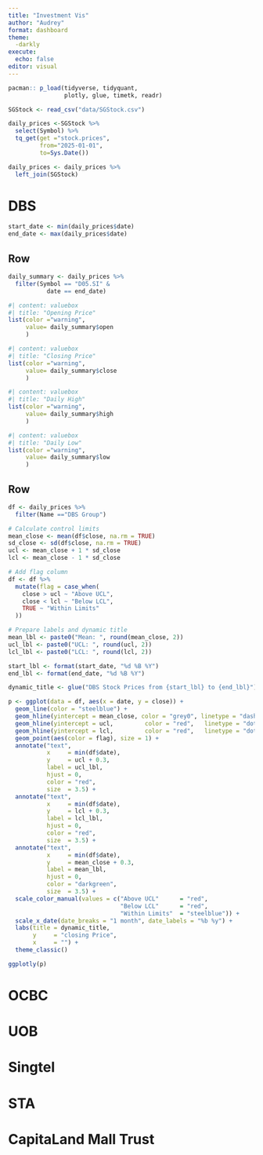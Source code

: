 ```yaml
---
title: "Investment Vis"
author: "Audrey"
format: dashboard
theme: 
  -darkly
execute: 
  echo: false
editor: visual
---
```


```r
pacman:: p_load(tidyverse, tidyquant, 
                plotly, glue, timetk, readr)
```

```r
SGStock <- read_csv("data/SGStock.csv")
```


```r
daily_prices <-SGStock %>%
  select(Symbol) %>%
  tq_get(get ="stock.prices",
         from="2025-01-01",
         to=Sys.Date())

daily_prices <- daily_prices %>%
  left_join(SGStock)
```

# DBS
```r
start_date <- min(daily_prices$date)
end_date <- max(daily_prices$date)
```

## Row {height=20%}
```r
daily_summary <- daily_prices %>%
  filter(Symbol == "D05.SI" &
           date == end_date)
```

```r
#| content: valuebox
#| title: "Opening Price"
list(color ="warning",
     value= daily_summary$open
     )
```
```r
#| content: valuebox
#| title: "Closing Price"
list(color ="warning",
     value= daily_summary$close
     )
```
```r
#| content: valuebox
#| title: "Daily High"
list(color ="warning",
     value= daily_summary$high
     )
```
```r
#| content: valuebox
#| title: "Daily Low"
list(color ="warning",
     value= daily_summary$low
     )
```
## Row
```r
df <- daily_prices %>%
  filter(Name =="DBS Group")

# Calculate control limits
mean_close <- mean(df$close, na.rm = TRUE)
sd_close <- sd(df$close, na.rm = TRUE)
ucl <- mean_close + 1 * sd_close
lcl <- mean_close - 1 * sd_close

# Add flag column
df <- df %>%
  mutate(flag = case_when(
    close > ucl ~ "Above UCL",
    close < lcl ~ "Below LCL",
    TRUE ~ "Within Limits"
  ))

# Prepare labels and dynamic title
mean_lbl <- paste0("Mean: ", round(mean_close, 2))
ucl_lbl <- paste0("UCL: ", round(ucl, 2))
lcl_lbl <- paste0("LCL: ", round(lcl, 2))

start_lbl <- format(start_date, "%d %B %Y")
end_lbl <- format(end_date, "%d %B %Y")

dynamic_title <- glue("DBS Stock Prices from {start_lbl} to {end_lbl}")
```

```r
p <- ggplot(data = df, aes(x = date, y = close)) +
  geom_line(color = "steelblue") +
  geom_hline(yintercept = mean_close, color = "grey0", linetype = "dashed", linewidth = 0.5, alpha = 0.8) +
  geom_hline(yintercept = ucl,         color = "red",   linetype = "dotted", linewidth = 0.5, alpha = 0.8) +
  geom_hline(yintercept = lcl,         color = "red",   linetype = "dotted", linewidth = 0.5, alpha = 0.8) +
  geom_point(aes(color = flag), size = 1) +
  annotate("text",
           x     = min(df$date),
           y     = ucl + 0.3,
           label = ucl_lbl,
           hjust = 0,
           color = "red",
           size  = 3.5) +
  annotate("text",
           x     = min(df$date),
           y     = lcl + 0.3,
           label = lcl_lbl,
           hjust = 0,
           color = "red",
           size  = 3.5) +
  annotate("text",
           x     = min(df$date),
           y     = mean_close + 0.3,
           label = mean_lbl,
           hjust = 0,
           color = "darkgreen",
           size  = 3.5) +
  scale_color_manual(values = c("Above UCL"      = "red",
                                "Below LCL"      = "red",
                                "Within Limits"  = "steelblue")) +
  scale_x_date(date_breaks = "1 month", date_labels = "%b %y") +
  labs(title = dynamic_title,
       y     = "closing Price",
       x     = "") +
  theme_classic()

ggplotly(p)
```

# OCBC



# UOB




# Singtel




# STA


# CapitaLand Mall Trust